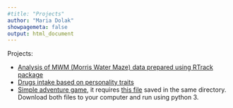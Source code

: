 ```yaml
---
#title: "Projects"
author: "Maria Dolak"
showpagemeta: false
output: html_document
---
```


Projects:

- [Analysis of MWM (Morris Water Maze) data prepared using RTrack package](/project1) 
- [Drugs intake based on personality traits](/project2)
- [Simple adventure game](/project3.py), it requires [this file](/ProjectData.txt) saved in the same directory. Download both files to your computer and run using python 3.

